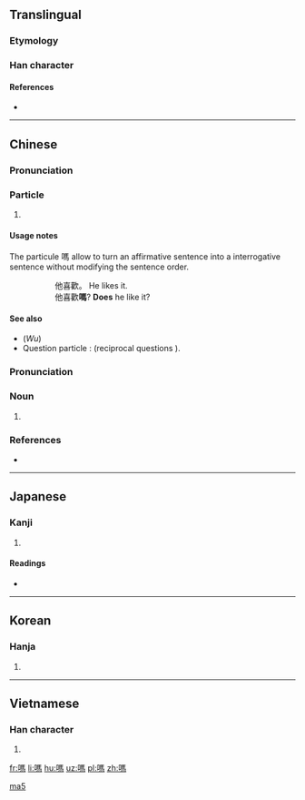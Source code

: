 {{also|吗}}
==Translingual==

===Etymology===
{{Han compound|馬|口|c1=p|c2=s|ls=psc}}

===Han character===
{{Han char|rn=30|rad=口|as=10|sn=13|four=61027|canj=RSQF|ids=⿰口馬}}

====References====
* {{Han ref|kx=0202.210|dkj=04065|dj=0425.020|hdz=10664.100|uh=55CE|ud=21966|bh=B6DC|bd=46812}}

----

==Chinese==
{{zh-forms|s=吗}}

===Pronunciation===
{{zh-pron
|m=ma
|c=maa1
|ma=y
|cat=particle
}}

===Particle===
{{zh-particle}}

# {{context|Beginning Mandarin|lang=zh|sort=ma5}} {{non-gloss definition|final interrogative particle on a yes/no question}}
#: {{zh-usex|你 喜歡 嗎？|Do you like it?}}

====Usage notes====
The particule 嗎 allow to turn an affirmative sentence into a interrogative sentence without modifying the sentence order.
:: 他喜歡。 He likes it.
:: 他喜歡'''嗎'''? '''Does''' he like it?

====See also====
* (''Wu'') {{zh-l|𠲎}}
* Question particle : {{zh-l|呢}} (reciprocal questions ).

===Pronunciation===
{{zh-pron
|m=mǎ
|c=maa1
|h=pfs=mâ
|mn=mô͘
|ma=y
|cat=n
}}

===Noun===
{{zh-noun}}

# {{non-gloss definition|used for phonetic in {{zh-l|嗎啡/吗啡}} ([[morphine]]), {{zh-l|嗎哪/吗哪}} ([[manna]])}}

===References===
* {{cite web
|url=http://www.mdbg.net/chindict/chindict.php?page=worddict&wdrst=0&wdqb=吗
|title=吗
|work=MDBG English to Chinese dictionary ( Based on CC-CEDICT )
|language=Mandarin/English
|accessdate=2014-02-17}}

[[Category:Chinese interrogative particles|ma5]]

----

==Japanese==

===Kanji===
{{ja-kanji|grade=|rs=口10}}

# {{defn|lang=ja|sort=口10}}

====Readings====
* {{ja-readings|on=[[ば]] (ba)|kun=}}

----

==Korean==

===Hanja===
{{ko-hanja|hangeul=마|rv=ma|mr=ma}}

# {{defn|lang=ko|sort=口10}}

----

==Vietnamese==

===Han character===
{{vi-hantu|[[mạ]], [[mửa]], [[ma]], [[mớ]], [[mắng]], [[mỉa]], [[mứa]], [[mựa]]|rs=口10}}

# {{defn|lang=vi|sort=口10}}

[[fr:嗎]]
[[li:嗎]]
[[hu:嗎]]
[[uz:嗎]]
[[pl:嗎]]
[[zh:嗎]]